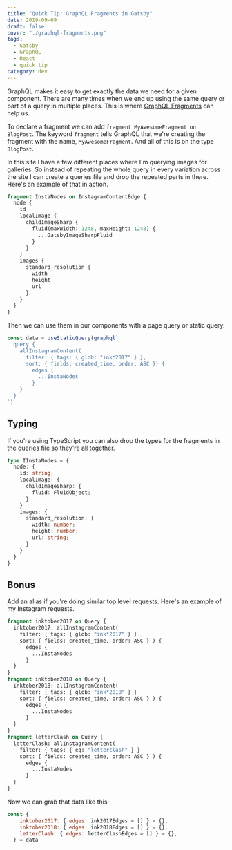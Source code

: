 ```yaml
---
title: "Quick Tip: GraphQL Fragments in Gatsby"
date: 2019-09-09
draft: false
cover: "./graphql-fragments.png"
tags: 
  - Gatsby
  - GraphQL
  - React
  - quick tip
category: dev
---
```


GraphQL makes it easy to get exactly the data we need for a given component. There are many times when we end up using the same query or part of a query in multiple places. This is where [GraphQL Fragments](https://graphql.org/learn/queries/#fragments) can help us.

To declare a fragment we can add `fragment MyAwesomeFragment on BlogPost`. The keyword `fragment` tells GraphQL that we're creating the fragment with the name, `MyAwesomeFragment`. And all of this is on the type `BlogPost`. 

In this site I have a few different places where I'm querying images for galleries. So instead of repeating the whole query in every variation across the site I can create a queries file and drop the repeated parts in there. Here's an example of that in action.

```graphql
fragment InstaNodes on InstagramContentEdge {
  node {
    id
    localImage {
      childImageSharp {
        fluid(maxWidth: 1248, maxHeight: 1248) {
          ...GatsbyImageSharpFluid
        }
      }
    }
    images {
      standard_resolution {
        width
        height
        url
      }
    }
  }
}
```

Then we can use them in our components with a page query or static query.

```jsx {7}
const data = useStaticQuery(graphql`
  query {
    allInstagramContent(
      filter: { tags: { glob: "ink*2017" } },
      sort: { fields: created_time, order: ASC }) {
        edges {
          ...InstaNodes
        }
    }
  }
`)
```

## Typing

If you're using TypeScript you can also drop the types for the fragments in the queries file so they're all together.

```typescript
type IInstaNodes = {
  node: {
    id: string;
    localImage: {
      childImageSharp: {
        fluid: FluidObject;
      }
    }
    images: {
      standard_resolution: {
        width: number;
        height: number;
        url: string;
      }
    }
  }
}
```

## Bonus

Add an alias if you're doing similar top level requests. Here's an example of my Instagram requests.

```graphql
fragment inktober2017 on Query {
  inktober2017: allInstagramContent(
    filter: { tags: { glob: "ink*2017" } }
    sort: { fields: created_time, order: ASC } ) {
      edges {
        ...InstaNodes
      }
  }
}
fragment inktober2018 on Query {
  inktober2018: allInstagramContent(
    filter: { tags: { glob: "ink*2018" } }
    sort: { fields: created_time, order: ASC } ) {
      edges {
        ...InstaNodes
      }
  }
}
fragment letterClash on Query {
  letterClash: allInstagramContent(
    filter: { tags: { eq: "letterclash" } }
    sort: { fields: created_time, order: ASC } ) {
      edges {
        ...InstaNodes
      }
  }
}
```
Now we can grab that data like this:

```js
const {
    inktober2017: { edges: ink2017Edges = [] } = {},
    inktober2018: { edges: ink2018Edges = [] } = {},
    letterClash: { edges: letterClashEdges = [] } = {},
  } = data
```